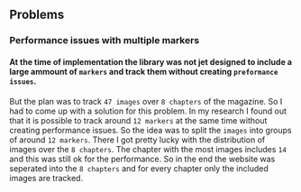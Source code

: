 <title>Augmented Reality | Portfolio</title>

## Problems

### Performance issues with multiple markers
#### At the time of implementation the library was not jet designed to include a large ammount of `markers` and track them without creating `preformance issues`.

But the plan was to track `47 images` over `8 chapters` of the magazine. So I had to come up with a
solution for this problem. In my research I found out that it is possible to track around
`12 markers` at the same time without creating performance issues. So the idea was to split the
`images` into groups of around `12 markers`. There I got pretty lucky with the distribution of
images over the `8 chapters`. The chapter with the most images includes `14` and this was still ok
for the performance. So in the end the website was seperated into the `8 chapters` and for every
chapter only the included images are tracked.
